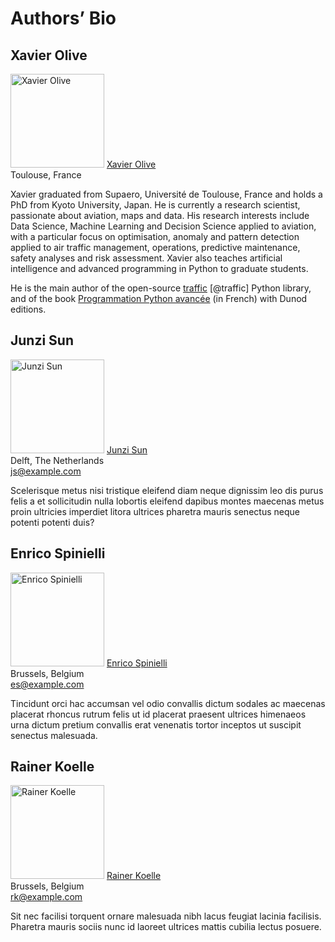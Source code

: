 # Authors' Bio {.unnumbered}

## Xavier Olive
<img src="images/xavier_olive.jpg" alt="Xavier Olive" class="cover circular--square" width="150" height="150"/> [Xavier Olive](https://www.xoolive.org/)\
Toulouse, France

Xavier graduated from Supaero, Université de Toulouse, France and holds a PhD from Kyoto University, Japan. He is currently a research scientist, passionate about aviation, maps and data. His research interests include Data Science, Machine Learning and Decision Science applied to aviation, with a particular focus on optimisation, anomaly and pattern detection applied to air traffic management, operations, predictive maintenance, safety analyses and risk assessment. Xavier also teaches artificial intelligence and advanced programming in Python to graduate students.

He is the main author of the open-source [traffic](https://traffic-viz.github.io/) [@traffic]
Python library, and of the book [Programmation Python avancée](https://www.xoolive.org/python/) (in French) with Dunod editions.


## Junzi Sun

<img src="images/junzi_sun.jpg" alt="Junzi Sun" class="cover circular--square" width="150" height="150"/> [Junzi Sun](http://example.com/)\
Delft, The Netherlands \
[js\@example.com](mailto:js@example.com){.email}

Scelerisque metus nisi tristique eleifend diam neque dignissim leo dis purus felis a et sollicitudin nulla lobortis eleifend dapibus montes maecenas metus proin ultricies imperdiet litora ultrices pharetra mauris senectus neque potenti potenti duis?


## Enrico Spinielli

<img src="images/enrico_spinielli.jpg" alt="Enrico Spinielli" class="cover circular--square" width="150" height="150"/> [Enrico Spinielli](http://example.com/)\
Brussels, Belgium \
[es\@example.com](mailto:es\@example.com){.email}

Tincidunt orci hac accumsan vel odio convallis dictum sodales ac maecenas placerat rhoncus rutrum felis ut id placerat praesent ultrices himenaeos urna dictum pretium convallis erat venenatis tortor inceptos ut suscipit senectus malesuada.


## Rainer Koelle

<img src="images/rainer_koelle.jpg" alt="Rainer Koelle" class="cover circular--square" width="150" height="150"/> [Rainer Koelle](http://example.com/)\
Brussels, Belgium \
[rk\@example.com](mailto:rk\@example.com){.email}

Sit nec facilisi torquent ornare malesuada nibh lacus feugiat lacinia facilisis. Pharetra mauris sociis nunc id laoreet ultrices mattis cubilia lectus posuere.
